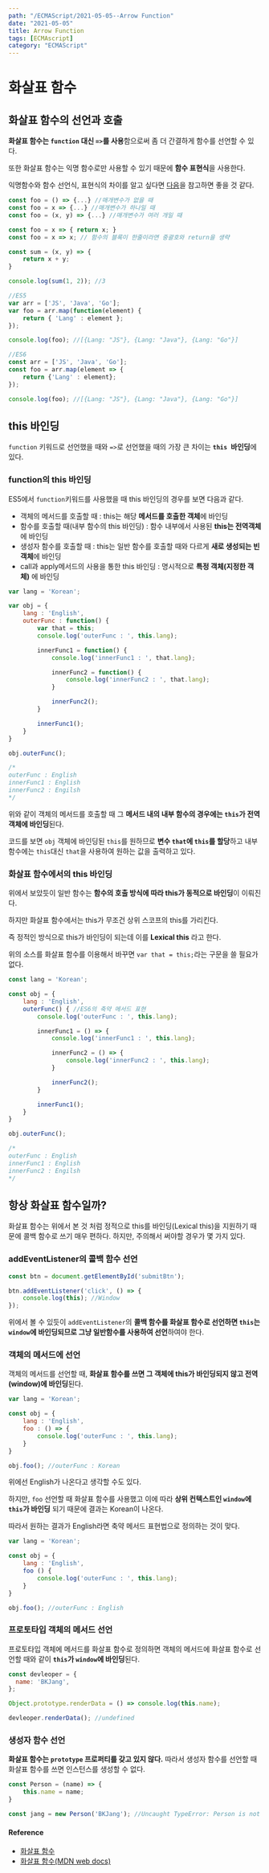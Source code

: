 ---
path: "/ECMAScript/2021-05-05--Arrow Function"
date: "2021-05-05"
title: Arrow Function
tags: [ECMAscript]
category: "ECMAScript"
---

# 화살표 함수

## 화살표 함수의 선언과 호출

**화살표 함수는 `function` 대신 `=>`를 사용**함으로써 좀 더 간결하게 함수를 선언할 수 있다.

또한 화살표 함수는 익명 함수로만 사용할 수 있기 때문에 **함수 표현식**을 사용한다.

익명함수와 함수 선언식, 표현식의 차이를 알고 싶다면 [다음](https://github.com/im-d-team/Dev-Docs/blob/master/Javascript/%ED%95%A8%EC%88%98%20%EC%84%A0%EC%96%B8.md)을 참고하면 좋을 것 같다.

```js
const foo = () => {...} //매개변수가 없을 때
const foo = x => {...} //매개변수가 하나일 때
const foo = (x, y) => {...} //매개변수가 여러 개일 때

const foo = x => { return x; }
const foo = x => x; // 함수의 블록이 한줄이라면 중괄호와 return을 생략

const sum = (x, y) => {
    return x + y;
}

console.log(sum(1, 2)); //3
```

```js
//ES5
var arr = ['JS', 'Java', 'Go'];
var foo = arr.map(function(element) {
    return { 'Lang' : element };
});

console.log(foo); //[{Lang: "JS"}, {Lang: "Java"}, {Lang: "Go"}]

//ES6
const arr = ['JS', 'Java', 'Go'];
const foo = arr.map(element => {
    return {'Lang' : element};
});

console.log(foo); //[{Lang: "JS"}, {Lang: "Java"}, {Lang: "Go"}]
```



## this 바인딩


`function` 키워드로 선언했을 때와 `=>`로 선언했을 때의 가장 큰 차이는 **`this `바인딩**에 있다.

### function의 this 바인딩

ES5에서 `function`키워드를 사용했을 때 this 바인딩의 경우를 보면 다음과 같다.

* 객체의 메서드를 호출할 때 : this는 해당 **메서드를 호출한 객체**에 바인딩
* 함수를 호출할 때(내부 함수의 this 바인딩) : 함수 내부에서 사용된 **this는 전역객체**에 바인딩
* 생성자 함수를 호출할 때 : this는 일반 함수를 호출할 때와 다르게 **새로 생성되는 빈 객체**에 바인딩
* call과 apply메서드의 사용을 통한 this 바인딩 : 명시적으로 **특정 객체(지정한 객체)** 에 바인딩

```js
var lang = 'Korean';

var obj = {
    lang : 'English',
    outerFunc : function() {
        var that = this;
        console.log('outerFunc : ', this.lang);

        innerFunc1 = function() {
            console.log('innerFunc1 : ', that.lang);

            innerFunc2 = function() {
                console.log('innerFunc2 : ', that.lang);
            }

            innerFunc2();
        }

        innerFunc1();
    }
}

obj.outerFunc();

/*
outerFunc : English
innerFunc1 : English
innerFunc2 : Engilsh
*/
```
위와 같이 객체의 메서드를 호출할 때 그 **메서드 내의 내부 함수의 경우에는 `this`가 전역 객체에 바인딩**된다.

코드를 보면 `obj` 객체에 바인딩된 `this`를 원하므로 **변수 `that`에 `this`를 할당**하고 내부 함수에는 `this`대신 `that`을 사용하여 원하는 값을 출력하고 있다.



### 화살표 함수에서의 this 바인딩

위에서 보았듯이 일반 함수는 **함수의 호출 방식에 따라 this가 동적으로 바인딩**이 이뤄진다.

하지만 화살표 함수에서는 this가 무조건 상위 스코프의 this를 가리킨다.

즉 정적인 방식으로 this가 바인딩이 되는데 이를 **Lexical this** 라고 한다.

위의 소스를 화살표 함수를 이용해서 바꾸면 `var that = this;`라는 구문을 쓸 필요가 없다.

```js
const lang = 'Korean';

const obj = {
    lang : 'English',
    outerFunc() { //ES6의 축약 메서드 표현
        console.log('outerFunc : ', this.lang);

        innerFunc1 = () => {
            console.log('innerFunc1 : ', this.lang);

            innerFunc2 = () => {
                console.log('innerFunc2 : ', this.lang);
            }

            innerFunc2();
        }

        innerFunc1();
    }
}

obj.outerFunc();

/*
outerFunc : English
innerFunc1 : English
innerFunc2 : Engilsh
*/
```


## 항상 화살표 함수일까?



화살표 함수는 위에서 본 것 처럼 정적으로 this를 바인딩(Lexical this)을 지원하기 때문에 콜백 함수로 쓰기 매우 편하다. 하지만, 주의해서 써야할 경우가 몇 가지 있다.


### addEventListener의 콜백 함수 선언

```js
const btn = document.getElementById('submitBtn');

btn.addEventListener('click', () => {
    console.log(this); //Window
});
```

위에서 볼 수 있듯이 `addEventListener`의 **콜백 함수를 화살표 함수로 선언하면 `this`는 `window`에 바인딩되므로 그냥 일반함수를 사용하여 선언**하여야 한다.



### 객체의 메서드에 선언

객체의 메서드를 선언할 때, **화살표 함수를 쓰면 그 객체에 this가 바인딩되지 않고 전역(window)에 바인딩**된다.

```js
var lang = 'Korean';

const obj = {
    lang : 'English',
    foo : () => {
        console.log('outerFunc : ', this.lang);
    }
}

obj.foo(); //outerFunc : Korean
```

위에선 English가 나온다고 생각할 수도 있다.

하지만, `foo` 선언할 때 화살표 함수를 사용했고 이에 따라 **상위 컨텍스트인 `window`에 `this`가 바인딩** 되기 때문에 결과는 Korean이 나온다.

따라서 원하는 결과가 English라면 축약 메서드 표현법으로 정의하는 것이 맞다.
```js
var lang = 'Korean';

const obj = {
    lang : 'English',
    foo () {
        console.log('outerFunc : ', this.lang);
    }
}

obj.foo(); //outerFunc : English
```


### 프로토타입 객체의 메서드 선언

프로토타입 객체에 메서드를 화살표 함수로 정의하면 객체의 메서드에 화살표 함수로 선언할 때와 같이 **`this`가 `window`에 바인딩**된다.

```js
const devleoper = {
  name: 'BKJang',
};

Object.prototype.renderData = () => console.log(this.name);

devleoper.renderData(); //undefined
```



### 생성자 함수 선언

**화살표 함수는 `prototype` 프로퍼티를 갖고 있지 않다.** 따라서 생성자 함수를 선언할 때 화살표 함수를 쓰면 인스턴스를 생성할 수 없다.

```js
const Person = (name) => {
    this.name = name;
}

const jang = new Person('BKJang'); //Uncaught TypeError: Person is not a constructor
```

#### Reference

- [화살표 함수](https://poiemaweb.com/es6-arrow-function)
- [화살표 함수(MDN web docs)](https://developer.mozilla.org/ko/docs/Web/JavaScript/Reference/Functions/%EC%95%A0%EB%A1%9C%EC%9A%B0_%ED%8E%91%EC%85%98)

